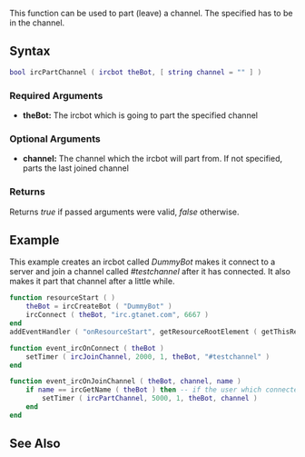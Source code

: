 {{ml_birc}}

This function can be used to part (leave) a channel. The specified {{ml_birc|ircbot}} has to be in the channel.

==Syntax== 
<syntaxhighlight lang="lua">
bool ircPartChannel ( ircbot theBot, [ string channel = "" ] )
</syntaxhighlight> 

===Required Arguments=== 
*'''theBot:''' The ircbot which is going to part the specified channel

===Optional Arguments===
{{OptionalArg}}
*'''channel:''' The channel which the ircbot will part from. If not specified, parts the last joined channel

===Returns===
Returns ''true'' if passed arguments were valid, ''false'' otherwise.

==Example==
This example creates an ircbot called ''DummyBot'' makes it connect to a server and join a channel called ''#testchannel'' after it has connected. It also makes it part that channel after a little while.
<syntaxhighlight lang="lua">
function resourceStart ( )
    theBot = ircCreateBot ( "DummyBot" )
    ircConnect ( theBot, "irc.gtanet.com", 6667 )
end
addEventHandler ( "onResourceStart", getResourceRootElement ( getThisResource() ), resourceStart )

function event_ircOnConnect ( theBot )
    setTimer ( ircJoinChannel, 2000, 1, theBot, "#testchannel" )
end

function event_ircOnJoinChannel ( theBot, channel, name )
    if name == ircGetName ( theBot ) then -- if the user which connected was the ircbot
        setTimer ( ircPartChannel, 5000, 1, theBot, channel )
    end
end
</syntaxhighlight>

==See Also==
{{ml_birc functions}}